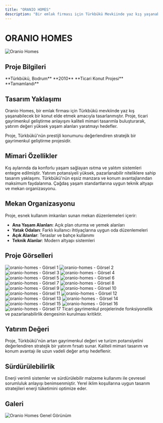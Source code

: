 ```yaml
---
title: "ORANIO HOMES"
description: "Bir emlak firması için Türkbükü Mevkiinde yaz kış yaşanabilecek bir konut elde etmek amacıyla tasarlanmıştır."
---
```


# ORANIO HOMES

<Frame>
  <img src="https://v5.airtableusercontent.com/v3/u/45/45/1758139200000/AN2EGinllJ-YAeTolUaG8w/UUpZ5WWfVIctpM9WWQ0C0_rbeI83-biENjZ7frNFiGVi7l_rLV3bdwkChMr_LjPOzdCRYS0Y5Lzp6UhPc8OZA_6m_sNlFxaZ7Gmh8qUlhUFEK8c-HjVOd8t9FAYHyROKqt4qnJtRhOw8IX8Qc8ym4Q/x9WhguElEKlTc5k7DmoL549X4Ga40tD0dK6JOeo5YW0" alt="Oranio Homes" />
</Frame>

## Proje Bilgileri

<CardGroup cols={2}>
  <Card title="Konum" icon="location-dot">
    **Türkbükü, Bodrum**
  </Card>
  <Card title="Yıl" icon="calendar">
    **2010**
  </Card>
  <Card title="Tip" icon="building">
    **Ticari Konut Projesi**
  </Card>
  <Card title="Durum" icon="check">
    **Tamamlandı**
  </Card>
</CardGroup>

## Tasarım Yaklaşımı

Oranio Homes, bir emlak firması için Türkbükü mevkiinde yaz kış yaşanabilecek bir konut elde etmek amacıyla tasarlanmıştır. Proje, ticari gayrimenkul geliştirme anlayışını kaliteli mimari tasarımla buluşturarak, yatırım değeri yüksek yaşam alanları yaratmayı hedefler.

<Note>
Proje, Türkbükü'nün prestijli konumunu değerlendiren stratejik bir gayrimenkul geliştirme projesidir.
</Note>

## Mimari Özellikler

<Steps>
  <Step title="Yıl Boyu Yaşam">
    Kış aylarında da konforlu yaşam sağlayan ısıtma ve yalıtım sistemleri entegre edilmiştir.
  </Step>
  <Step title="Ticari Değer">
    Yatırım potansiyeli yüksek, pazarlanabilir niteliklere sahip tasarım yaklaşımı.
  </Step>
  <Step title="Türkbükü Konumu">
    Türkbükü'nün eşsiz manzara ve konum avantajlarından maksimum faydalanma.
  </Step>
  <Step title="Modern Konfor">
    Çağdaş yaşam standartlarına uygun teknik altyapı ve mekan organizasyonu.
  </Step>
</Steps>

## Mekan Organizasyonu

Proje, esnek kullanım imkanları sunan mekan düzenlemeleri içerir:

- **Ana Yaşam Alanları**: Açık plan oturma ve yemek alanları
- **Yatak Odaları**: Farklı kullanıcı ihtiyaçlarına uygun oda düzenlemeleri
- **Açık Alanlar**: Teraslar ve bahçe kullanımı
- **Teknik Alanlar**: Modern altyapı sistemleri


## Proje Görselleri

<CardGroup cols={2}>
  <Card>
    <img
      src="https://res.cloudinary.com/dcc07g3za/image/upload/v1758147822/7.jpg"
      alt="oranio-homes - Görsel 1"
      className="w-full h-auto rounded-lg shadow-lg"
      loading="lazy"
    />
  </Card>
  <Card>
    <img
      src="https://res.cloudinary.com/dcc07g3za/image/upload/v1758147824/9.jpg"
      alt="oranio-homes - Görsel 2"
      className="w-full h-auto rounded-lg shadow-lg"
      loading="lazy"
    />
  </Card>
  <Card>
    <img
      src="https://res.cloudinary.com/dcc07g3za/image/upload/v1758147825/12.jpg"
      alt="oranio-homes - Görsel 3"
      className="w-full h-auto rounded-lg shadow-lg"
      loading="lazy"
    />
  </Card>
  <Card>
    <img
      src="https://res.cloudinary.com/dcc07g3za/image/upload/v1758147827/_ZEMN-KAT-PLANI.jpg"
      alt="oranio-homes - Görsel 4"
      className="w-full h-auto rounded-lg shadow-lg"
      loading="lazy"
    />
  </Card>
  <Card>
    <img
      src="https://res.cloudinary.com/dcc07g3za/image/upload/v1758147829/_KEST.jpg"
      alt="oranio-homes - Görsel 5"
      className="w-full h-auto rounded-lg shadow-lg"
      loading="lazy"
    />
  </Card>
  <Card>
    <img
      src="https://res.cloudinary.com/dcc07g3za/image/upload/v1758147830/13.jpg"
      alt="oranio-homes - Görsel 6"
      className="w-full h-auto rounded-lg shadow-lg"
      loading="lazy"
    />
  </Card>
  <Card>
    <img
      src="https://res.cloudinary.com/dcc07g3za/image/upload/v1758147838/6.jpg"
      alt="oranio-homes - Görsel 7"
      className="w-full h-auto rounded-lg shadow-lg"
      loading="lazy"
    />
  </Card>
  <Card>
    <img
      src="https://res.cloudinary.com/dcc07g3za/image/upload/v1758147840/_ARAZ-KEST.jpg"
      alt="oranio-homes - Görsel 8"
      className="w-full h-auto rounded-lg shadow-lg"
      loading="lazy"
    />
  </Card>
  <Card>
    <img
      src="https://res.cloudinary.com/dcc07g3za/image/upload/v1758147842/11.jpg"
      alt="oranio-homes - Görsel 9"
      className="w-full h-auto rounded-lg shadow-lg"
      loading="lazy"
    />
  </Card>
  <Card>
    <img
      src="https://res.cloudinary.com/dcc07g3za/image/upload/v1758147843/3.jpg"
      alt="oranio-homes - Görsel 10"
      className="w-full h-auto rounded-lg shadow-lg"
      loading="lazy"
    />
  </Card>
  <Card>
    <img
      src="https://res.cloudinary.com/dcc07g3za/image/upload/v1758147845/10.jpg"
      alt="oranio-homes - Görsel 11"
      className="w-full h-auto rounded-lg shadow-lg"
      loading="lazy"
    />
  </Card>
  <Card>
    <img
      src="https://res.cloudinary.com/dcc07g3za/image/upload/v1758147847/5.jpg"
      alt="oranio-homes - Görsel 12"
      className="w-full h-auto rounded-lg shadow-lg"
      loading="lazy"
    />
  </Card>
  <Card>
    <img
      src="https://res.cloudinary.com/dcc07g3za/image/upload/v1758147848/14.jpg"
      alt="oranio-homes - Görsel 13"
      className="w-full h-auto rounded-lg shadow-lg"
      loading="lazy"
    />
  </Card>
  <Card>
    <img
      src="https://res.cloudinary.com/dcc07g3za/image/upload/v1758147849/_BODRUM-KAT-PLANI.jpg"
      alt="oranio-homes - Görsel 14"
      className="w-full h-auto rounded-lg shadow-lg"
      loading="lazy"
    />
  </Card>
  <Card>
    <img
      src="https://res.cloudinary.com/dcc07g3za/image/upload/v1758147851/8.jpg"
      alt="oranio-homes - Görsel 15"
      className="w-full h-auto rounded-lg shadow-lg"
      loading="lazy"
    />
  </Card>
  <Card>
    <img
      src="https://res.cloudinary.com/dcc07g3za/image/upload/v1758147854/1.tiff"
      alt="oranio-homes - Görsel 16"
      className="w-full h-auto rounded-lg shadow-lg"
      loading="lazy"
    />
  </Card>
  <Card>
    <img
      src="https://res.cloudinary.com/dcc07g3za/image/upload/v1758147856/ST-KAT.jpg"
      alt="oranio-homes - Görsel 17"
      className="w-full h-auto rounded-lg shadow-lg"
      loading="lazy"
    />
  </Card>
</CardGroup>

<Tip>
Ticari gayrimenkul projelerinde fonksiyonellik ve pazarlanabilirlik dengesinin kurulması kritiktir.
</Tip>

## Yatırım Değeri

Proje, Türkbükü'nün artan gayrimenkul değeri ve turizm potansiyelini değerlendiren stratejik bir yatırım fırsatı sunar. Kaliteli mimari tasarım ve konum avantajı ile uzun vadeli değer artışı hedeflenir.

## Sürdürülebilirlik

Enerji verimli sistemler ve sürdürülebilir malzeme kullanımı ile çevresel sorumluluk anlayışı benimsenmiştir. Yerel iklim koşullarına uygun tasarım stratejileri enerji tüketimini optimize eder.

## Galeri

<CardGroup cols={2}>
  <Card>
    <Frame>
      <img src="https://v5.airtableusercontent.com/v3/u/45/45/1758139200000/AN2EGinllJ-YAeTolUaG8w/UUpZ5WWfVIctpM9WWQ0C0_rbeI83-biENjZ7frNFiGVi7l_rLV3bdwkChMr_LjPOzdCRYS0Y5Lzp6UhPc8OZA_6m_sNlFxaZ7Gmh8qUlhUFEK8c-HjVOd8t9FAYHyROKqt4qnJtRhOw8IX8Qc8ym4Q/x9WhguElEKlTc5k7DmoL549X4Ga40tD0dK6JOeo5YW0" alt="Oranio Homes Genel Görünüm" />
    </Frame>
  </Card>
</CardGroup>
